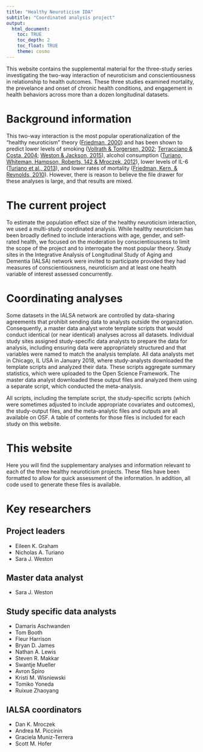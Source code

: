 ```yaml
---
title: "Healthy Neuroticism IDA"
subtitle: "Coordinated analysis project"
output: 
  html_document:
    toc: TRUE
    toc_depth: 2
    toc_float: TRUE
    theme: cosmo
---
```


This website contains the supplemental material for the three-study series investigating the two-way interaction of neuroticism and conscientiousness in relationship to health outcomes. These three studies examined mortality, the prevelance and onset of chronic health conditions, and engagement in health behaviors across more than a dozen longitudinal datasets. 

# Background information

This two-way interaction is the most popular operationalization of the "healthy neuroticism" theory ([Friedman, 2000](https://onlinelibrary.wiley.com/doi/abs/10.1111/1467-6494.00127?casa_token=-oILrBaXLQcAAAAA:f2aHtZekRCpwhREgSJZCk3XMU5YkZ4DZwP3jb4IfltRAeaiM6075bPVBpXf2JvcHQOq1B23W8n-ar_U)) and has been shown to predict lower levels of smoking ([Vollrath & Torgersen, 2002](https://www.researchgate.net/profile/Margarete_Vollrath/publication/222131832_Who_takes_health_risks_A_probe_into_8_personality_types/links/5a1c02b5aca272df080f48e9/Who-takes-health-risks-A-probe-into-8-personality-types.pdf); [Terracciano & Costa, 2004](https://onlinelibrary.wiley.com/doi/full/10.1111/j.1360-0443.2004.00687.x?casa_token=Xnz0prV8whkAAAAA:wrHEureYLAT6CtIzVlG9Y8FNAP8-zKLMnYGZgpUEUwFxsbeNnjwhxYyLhT1vu5bSBclBzZitf1WlKcE); [Weston & Jackson, 2015](https://s3.amazonaws.com/academia.edu.documents/46661299/Identification_of_the_healthy_neurotic_P20160620-8552-139py8l.pdf?response-content-disposition=inline%3B%20filename%3DIdentification_of_the_healthy_neurotic_P.pdf&X-Amz-Algorithm=AWS4-HMAC-SHA256&X-Amz-Credential=AKIAIWOWYYGZ2Y53UL3A%2F20191113%2Fus-east-1%2Fs3%2Faws4_request&X-Amz-Date=20191113T025800Z&X-Amz-Expires=3600&X-Amz-SignedHeaders=host&X-Amz-Signature=96a987726ed7f39c745b54b77ea953b304694f9707be33990e55161d40a9e558)), alcohol consumption ([Turiano, Whiteman, Hampson, Roberts,
142 & Mroczek, 2012](https://www.ncbi.nlm.nih.gov/pubmed/22773867)), lower levels of IL-6 ([Turiano et al., 2013](https://www.ncbi.nlm.nih.gov/pmc/articles/PMC3545072/)), and lower rates of mortality ([Friedman, Kern, & Reynolds, 2010](https://www.ncbi.nlm.nih.gov/pubmed/20433617)). However, there is reason to believe the file drawer for these analyses is large, and that results are mixed. 

# The current project

To estimate the population effect size of the healthy neuroticism interaction, we used a multi-study coordinated analysis. While healthy neuroticism has been broadly defined to include interactions with age, gender, and self-rated health, we focused on the moderation by conscientiousness to limit the scope of the project and to interrogate the most popular theory. Study sites in the Integrative Analysis of Longitudinal Study of Aging and Dementia (IALSA) network were invited to participate provided they had measures of conscientiousness, neuroticism and at least one health variable of interest assessed concurrently.

# Coordinating analyses

Some datasets in the IALSA network are controlled by data-sharing agreements that prohibit sending data to analysts outside the organization. Consequently, a master data analyst wrote template scripts that would conduct identical (or near identical) analyses across all datasets. Individual study sites assigned study-specific data analysts to prepare the data for analysis, including ensuring data were appropriately structured and that variables were named to match the analysis template. All data analysts met in Chicago, IL USA in January 2018, where study-analysts downloaded the template scripts and analyzed their data. These scripts aggregate summary statistics, which were uploaded to the Open Science Framework. The master data analyst downloaded these output files and analyzed them using a separate script, which conducted the meta-analysis. 

All scripts, including the template script, the study-specific scripts (which were sometimes adjusted to include appropriate covariates and outcomes), the study-output files, and the meta-analytic files and outputs are all available on OSF. A table of contents for those files is included for each study on this website.

# This website

Here you will find the supplementary analyses and information relevant to each of the three healthy neuroticism projects. These files have been formatted to allow for quick assessment of the information. In addition, all code used to generate these files is available. 

# Key researchers

## Project leaders

- Eileen K. Graham
- Nicholas A. Turiano
- Sara J. Weston

## Master data analyst

- Sara J. Weston

## Study specific data analysts

- Damaris Aschwanden
- Tom Booth
- Fleur Harrison
- Bryan D. James
- Nathan A. Lewis
- Steven R. Makkar
- Swantje Mueller
- Avron Spiro
- Kristi M. Wisniewski
- Tomiko Yoneda
- Ruixue Zhaoyang

## IALSA coordinators

- Dan K. Mroczek
- Andrea M. Piccinin
- Graciela Muniz-Terrera
- Scott M. Hofer